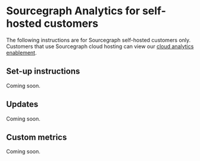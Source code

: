# Sourcegraph Analytics for self-hosted customers

The following instructions are for Sourcegraph self-hosted customers only. Customers that use Sourcegraph cloud hosting can view our [cloud analytics enablement](./cloud).

## Set-up instructions

Coming soon.

## Updates

Coming soon.

## Custom metrics

Coming soon.
